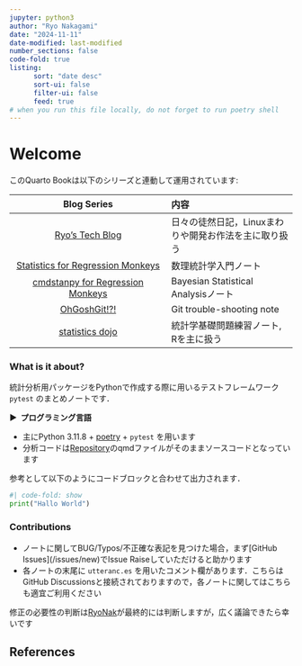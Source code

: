 ```yaml
---
jupyter: python3
author: "Ryo Nakagami"
date: "2024-11-11"
date-modified: last-modified
number_sections: false
code-fold: true
listing:
      sort: "date desc"
      sort-ui: false
      filter-ui: false
      feed: true
# when you run this file locally, do not forget to run poetry shell
---
```


# Welcome {.unnumbered}

このQuarto Bookは以下のシリーズと連動して運用されています:

|Blog Series|内容|
|:---:|:---|
|[Ryo's Tech Blog](https://ryonakagami.github.io/)|日々の徒然日記，Linuxまわりや開発お作法を主に取り扱う|
|[Statistics for Regression Monkeys](https://ryonakagami.github.io/statistics-for-regression-monkey/)|数理統計学入門ノート|
|[cmdstanpy for Regression Monkeys](https://ryonakagami.github.io/cmdstan_for_regression_monkey/)|Bayesian Statistical Analysisノート|
|[OhGoshGit!?!](https://ohgoshgit.github.io/)|Git trouble-shooting note|
|[statistics dojo](https://ryonakagami.github.io/statistics_dojo/)|統計学基礎問題練習ノート, Rを主に扱う|

### What is it about?

統計分析用パッケージをPythonで作成する際に用いるテストフレームワーク `pytest` のまとめノートです．

<strong > &#9654;&nbsp; プログラミング言語</strong>

- 主にPython 3.11.8 + [poetry](https://python-poetry.org/) + `pytest` を用います
- 分析コードは[Repository](<repository url>)のqmdファイルがそのままソースコードとなっています

参考として以下のようにコードブロックと合わせて出力されます．

```python
#| code-fold: show
print("Hallo World")
```

### Contributions

- ノートに関してBUG/Typos/不正確な表記を見つけた場合，まず[GitHub Issues](<repository url>/issues/new)でIssue Raiseしていただけると助かります
- 各ノートの末尾に `utteranc.es` を用いたコメント欄があります．こちらはGitHub Discussionsと接続されておりますので，各ノートに関してはこちらも適宜ご利用ください

修正の必要性の判断は[RyoNak](https://github.com/RyoNakagami)が最終的には判断しますが，広く議論できたら幸いです


References
----------
::: {#refs}
:::
